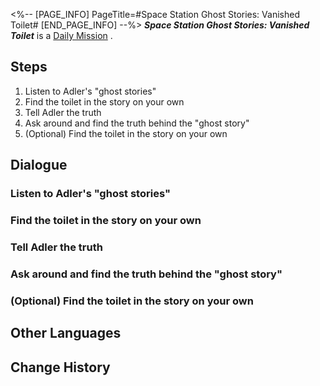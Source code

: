 <%-- [PAGE_INFO]
PageTitle=#Space Station Ghost Stories: Vanished Toilet#
[END_PAGE_INFO] --%>
{{Stub|Dialogue.}}
{{Mission Infobox
|id            = 3000802
|title         = 
|image         = <!--Mission Space Station Ghost Stories: Vanished Toilet.png-->
|type          = Daily
|event_name    = 
|chapter       = 
|requirements  = 
|summary       = <!--official mission summary from Fate's Atlas-->
|characters    = Adler; Busy Member of the Department of Implement Arts; Joyous Researcher; Researcher in Self-Delusion; Satisfied Researcher; Trailblazer; Troubled Researcher
|startLocation = [[<!--starting world-->]] - [[<!--starting area-->]]
|world         = <!--starting world-->
|area          = <!--starting area-->
|prev          = 
|next          = 
|rewards       = Credit*5,000
}}
'''''Space Station Ghost Stories: Vanished Toilet''''' is a [[Daily Mission]]<!--in [world]-->.

==Steps==
# Listen to Adler's "ghost stories"
# Find the toilet in the story on your own
# Tell Adler the truth
# Ask around and find the truth behind the "ghost story"
# (Optional) Find the toilet in the story on your own

<!--
==Gameplay Notes==

--><!--
==Trial Character==

-->
==Dialogue==
{{Stub Dialogue}}
===Listen to Adler's "ghost stories"===
{{Mission Description|type=daily|location=<!--to be added-->|Sounds like Adler has gotten hold of a new "ghost story." Meet up with Adler at the special spot and ask about the story this time.}}
{{Dialogue Start}}
:{{tx}}
{{Dialogue End}}

===Find the toilet in the story on your own===
{{Mission Description|type=daily|location=<!--to be added-->|update|Follow the coordinates provided by the submitter of the Toilet Incident, find the toilet in question, and unveil the truth about the "ghost story."}}
{{Dialogue Start}}
:{{tx}}
{{Dialogue End}}

===Tell Adler the truth===
{{Mission Description|type=daily|location=<!--to be added-->|update|The toilet in the "ghost story" is just a byproduct of a Curio experiment. Tell Adler about this discovery!}}
{{Dialogue Start}}
:{{tx}}
{{Dialogue End}}

===Ask around and find the truth behind the "ghost story"===
{{Mission Description|type=daily|location=<!--to be added-->|update|Using passphrase, find the submitter of the Toilet Incident and ask them about the truth behind the "ghost story." Alternatively, find the mythical toilet in question based on your knowledge of the space station.}}
{{Dialogue Start}}
:{{tx}}
{{Dialogue End}}

===(Optional) Find the toilet in the story on your own===
{{Dialogue Start}}
:{{tx}}
{{Dialogue End}}

==Other Languages==
{{Other Languages
|en   = Space Station Ghost Stories: Vanished Toilet
|zhs  = 空间站怪谈：消失的马桶
|zht  = 太空站怪談：消失的馬桶
|ja   = 宇宙ステーションの怪談：消えた便器
|ko   = 우주정거장 괴담: 사라진 변기
|es   = Historias de miedo de la Estación Espacial: el inodoro desaparecido
|fr   = Histoires de fantômes de la station spatiale&nbsp;: Les toilettes disparues
|ru   = Истории о привидениях на космической станции: Исчезнувший унитаз
|th   = เรื่องลี้ลับในสถานีอวกาศ: ชักโครกที่หายไป
|vi   = Chuyện Lạ Trạm Không Gian: Bồn Cầu Biến Mất
|de   = Raumstation-Geistergeschichten: Die verschwundene Toilette
|id   = Kisah Misteri Stasiun Luar Angkasa: Kloset yang Hilang
|pt   = Histórias de Fantasma da Estação Espacial: Vaso Sanitário Desaparecido
}}

==Change History==
{{Change History|1.0}}
